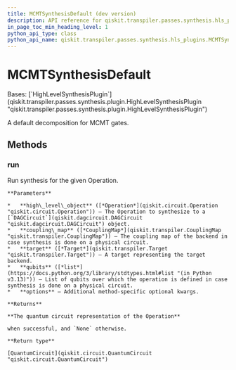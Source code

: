 ```yaml
---
title: MCMTSynthesisDefault (dev version)
description: API reference for qiskit.transpiler.passes.synthesis.hls_plugins.MCMTSynthesisDefault in the dev version of qiskit
in_page_toc_min_heading_level: 1
python_api_type: class
python_api_name: qiskit.transpiler.passes.synthesis.hls_plugins.MCMTSynthesisDefault
---
```


# MCMTSynthesisDefault

<Class id="qiskit.transpiler.passes.synthesis.hls_plugins.MCMTSynthesisDefault" isDedicatedPage={true} github="https://github.com/Qiskit/qiskit/tree/main/qiskit/transpiler/passes/synthesis/hls_plugins.py#L1255-L1270" signature="qiskit.transpiler.passes.synthesis.hls_plugins.MCMTSynthesisDefault" modifiers="class">
  Bases: [`HighLevelSynthesisPlugin`](qiskit.transpiler.passes.synthesis.plugin.HighLevelSynthesisPlugin "qiskit.transpiler.passes.synthesis.plugin.HighLevelSynthesisPlugin")

  A default decomposition for MCMT gates.

  ## Methods

  ### run

  <Function id="qiskit.transpiler.passes.synthesis.hls_plugins.MCMTSynthesisDefault.run" github="https://github.com/Qiskit/qiskit/tree/main/qiskit/transpiler/passes/synthesis/hls_plugins.py#L1258-L1270" signature="run(high_level_object, coupling_map=None, target=None, qubits=None, **options)">
    Run synthesis for the given Operation.

    **Parameters**

    *   **high\_level\_object** ([*Operation*](qiskit.circuit.Operation "qiskit.circuit.Operation")) – The Operation to synthesize to a [`DAGCircuit`](qiskit.dagcircuit.DAGCircuit "qiskit.dagcircuit.DAGCircuit") object.
    *   **coupling\_map** ([*CouplingMap*](qiskit.transpiler.CouplingMap "qiskit.transpiler.CouplingMap")) – The coupling map of the backend in case synthesis is done on a physical circuit.
    *   **target** ([*Target*](qiskit.transpiler.Target "qiskit.transpiler.Target")) – A target representing the target backend.
    *   **qubits** ([*list*](https://docs.python.org/3/library/stdtypes.html#list "(in Python v3.13)")) – List of qubits over which the operation is defined in case synthesis is done on a physical circuit.
    *   **options** – Additional method-specific optional kwargs.

    **Returns**

    **The quantum circuit representation of the Operation**

    when successful, and `None` otherwise.

    **Return type**

    [QuantumCircuit](qiskit.circuit.QuantumCircuit "qiskit.circuit.QuantumCircuit")
  </Function>
</Class>

